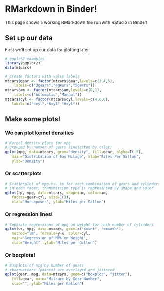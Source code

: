 # RMarkdown in Binder!

This page shows a working RMarkdown file run with RStudio in Binder!

## Set up our data

First we'll set up our data for plotting later

```r

# ggplot2 examples
library(ggplot2)
data(mtcars)

# create factors with value labels
mtcars$gear <- factor(mtcars$gear,levels=c(3,4,5),
    labels=c("3gears","4gears","5gears"))
mtcars$am <- factor(mtcars$am,levels=c(0,1),
    labels=c("Automatic","Manual"))
mtcars$cyl <- factor(mtcars$cyl,levels=c(4,6,8),
   labels=c("4cyl","6cyl","8cyl"))
```

## Make some plots!

### We can plot kernel densities
```r
# Kernel density plots for mpg
# grouped by number of gears (indicated by color)
qplot(mpg, data=mtcars, geom="density", fill=gear, alpha=I(.5),
   main="Distribution of Gas Milage", xlab="Miles Per Gallon",
   ylab="Density")
```

### Or scatterplots
```r
# Scatterplot of mpg vs. hp for each combination of gears and cylinders
# in each facet, transmittion type is represented by shape and color
qplot(hp, mpg, data=mtcars, shape=am, color=am,
   facets=gear~cyl, size=I(3),
   xlab="Horsepower", ylab="Miles per Gallon")
```

### Or regression lines!
```r

# Separate regressions of mpg on weight for each number of cylinders
qplot(wt, mpg, data=mtcars, geom=c("point", "smooth"),
   method="lm", formula=y~x, color=cyl,
   main="Regression of MPG on Weight",
   xlab="Weight", ylab="Miles per Gallon")
```

### Or boxplots!
```r

# Boxplots of mpg by number of gears
# observations (points) are overlayed and jittered
qplot(gear, mpg, data=mtcars, geom=c("boxplot", "jitter"),
   fill=gear, main="Mileage by Gear Number",
   xlab="", ylab="Miles per Gallon")
```

